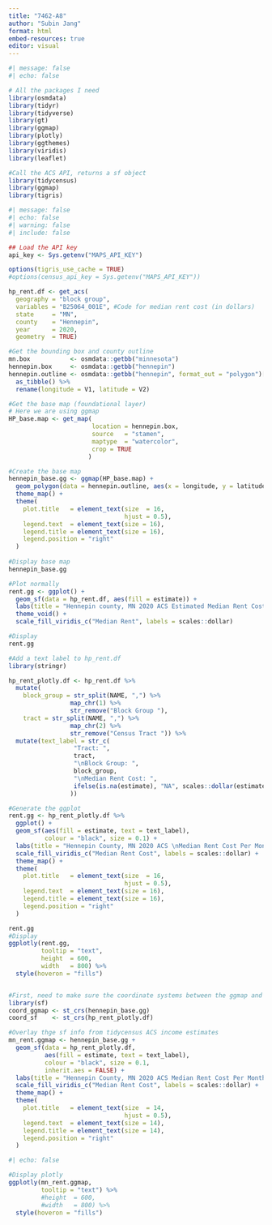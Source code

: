 ```yaml
---
title: "7462-A8"
author: "Subin Jang"
format: html
embed-resources: true
editor: visual
---
```


```r
#| message: false
#| echo: false

# All the packages I need
library(osmdata)
library(tidyr)
library(tidyverse)
library(gt)
library(ggmap)
library(plotly)
library(ggthemes)
library(viridis)
library(leaflet)

#Call the ACS API, returns a sf object
library(tidycensus)
library(ggmap)
library(tigris)
```

```r
#| message: false
#| echo: false
#| warning: false
#| include: false

## Load the API key
api_key <- Sys.getenv("MAPS_API_KEY")

options(tigris_use_cache = TRUE)
#options(census_api_key = Sys.getenv("MAPS_API_KEY"))

hp_rent.df <- get_acs(
  geography = "block group",
  variables = "B25064_001E", #Code for median rent cost (in dollars)
  state     = "MN",
  county    = "Hennepin",
  year      = 2020,
  geometry  = TRUE) 

#Get the bounding box and county outline
mn.box           <- osmdata::getbb("minnesota")
hennepin.box     <- osmdata::getbb("hennepin")
hennepin.outline <- osmdata::getbb("hennepin", format_out = "polygon")[[1]] %>%
  as_tibble() %>%
  rename(longitude = V1, latitude = V2)

#Get the base map (foundational layer)
# Here we are using ggmap
HP_base.map <- get_map(
                       location = hennepin.box,
                       source   = "stamen",
                       maptype  = "watercolor",
                       crop = TRUE
                      )

#Create the base map
hennepin_base.gg <- ggmap(HP_base.map) +
  geom_polygon(data = hennepin.outline, aes(x = longitude, y = latitude), colour = "black", size = 1.6, alpha = 0.1) +
  theme_map() +
  theme(
    plot.title   = element_text(size  = 16,
                                hjust = 0.5),
    legend.text  = element_text(size = 16),
    legend.title = element_text(size = 16),
    legend.position = "right"
  )
    
#Display base map
hennepin_base.gg

#Plot normally
rent.gg <- ggplot() + 
  geom_sf(data = hp_rent.df, aes(fill = estimate)) + 
  labs(title = "Hennepin county, MN 2020 ACS Estimated Median Rent Cost") + 
  theme_void() + 
  scale_fill_viridis_c("Median Rent", labels = scales::dollar)

#Display
rent.gg

#Add a text label to hp_rent.df
library(stringr)

hp_rent_plotly.df <- hp_rent.df %>%
  mutate(
    block_group = str_split(NAME, ",") %>%
                 map_chr(1) %>%
                 str_remove("Block Group "),
    tract = str_split(NAME, ",") %>%
                 map_chr(2) %>%
                 str_remove("Census Tract ")) %>%
  mutate(text_label = str_c(
                  "Tract: ",
                  tract,
                  "\nBlock Group: ",
                  block_group,
                  "\nMedian Rent Cost: ",
                  ifelse(is.na(estimate), "NA", scales::dollar(estimate))
                 ))

#Generate the ggplot
rent.gg <- hp_rent_plotly.df %>%
  ggplot() + 
  geom_sf(aes(fill = estimate, text = text_label),
          colour = "black", size = 0.1) + 
  labs(title = "Hennepin County, MN 2020 ACS \nMedian Rent Cost Per Month") + 
  scale_fill_viridis_c("Median Rent Cost", labels = scales::dollar) +
  theme_map() +
  theme(
    plot.title   = element_text(size  = 16,
                                hjust = 0.5),
    legend.text  = element_text(size = 16),
    legend.title = element_text(size = 16),
    legend.position = "right"
  ) 

rent.gg
#Display
ggplotly(rent.gg,
         tooltip = "text",
         height  = 600,
         width   = 800) %>%
  style(hoveron = "fills")


#First, need to make sure the coordinate systems between the ggmap and geom_sf match
library(sf)
coord_ggmap <- st_crs(hennepin_base.gg) 
coord_sf    <- st_crs(hp_rent_plotly.df) 

#Overlay thge sf info from tidycensus ACS income estimates
mn_rent.ggmap <- hennepin_base.gg +  
  geom_sf(data = hp_rent_plotly.df, 
          aes(fill = estimate, text = text_label),
          colour = "black", size = 0.1,
          inherit.aes = FALSE) + 
  labs(title = "Hennepin County, MN 2020 ACS Median Rent Cost Per Month") + 
  scale_fill_viridis_c("Median Rent Cost", labels = scales::dollar) +
  theme_map() +
  theme(
    plot.title   = element_text(size  = 14,
                                hjust = 0.5),
    legend.text  = element_text(size = 14),
    legend.title = element_text(size = 14),
    legend.position = "right"
  )

```
```r
#| echo: false

#Display plotly
ggplotly(mn_rent.ggmap,
         tooltip = "text") %>%
         #height  = 600,
         #width   = 800) %>%
  style(hoveron = "fills")
```

